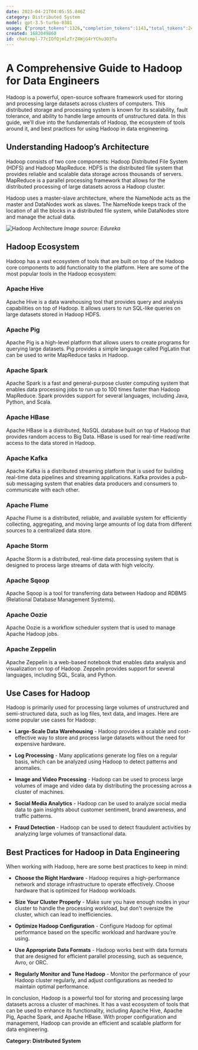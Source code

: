 ```yaml
---
date: 2023-04-21T04:05:55.846Z
category: Distributed System
model: gpt-3.5-turbo-0301
usage: {"prompt_tokens":1326,"completion_tokens":1143,"total_tokens":2469}
created: 1682049860
id: chatcmpl-77cIOfQjmlzTrZ4WjG4rYChu3O3Tu
---
```


# A Comprehensive Guide to Hadoop for Data Engineers

Hadoop is a powerful, open-source software framework used for storing and processing large datasets across clusters of computers. This distributed storage and processing system is known for its scalability, fault tolerance, and ability to handle large amounts of unstructured data. In this guide, we’ll dive into the fundamentals of Hadoop, the ecosystem of tools around it, and best practices for using Hadoop in data engineering.

## Understanding Hadoop’s Architecture

Hadoop consists of two core components: Hadoop Distributed File System (HDFS) and Hadoop MapReduce. HDFS is the distributed file system that provides reliable and scalable data storage across thousands of servers. MapReduce is a parallel processing framework that allows for the distributed processing of large datasets across a Hadoop cluster.

Hadoop uses a master-slave architecture, where the NameNode acts as the master and DataNodes work as slaves. The NameNode keeps track of the location of all the blocks in a distributed file system, while DataNodes store and manage the actual data.

![Hadoop Architecture](https://www.edureka.co/blog/wp-content/uploads/2019/03/hadoop-architecture-1.png)
*Image source: Edureka*

## Hadoop Ecosystem

Hadoop has a vast ecosystem of tools that are built on top of the Hadoop core components to add functionality to the platform. Here are some of the most popular tools in the Hadoop ecosystem:

### Apache Hive

Apache Hive is a data warehousing tool that provides query and analysis capabilities on top of Hadoop. It allows users to run SQL-like queries on large datasets stored in Hadoop HDFS.

### Apache Pig

Apache Pig is a high-level platform that allows users to create programs for querying large datasets. Pig provides a simple language called PigLatin that can be used to write MapReduce tasks in Hadoop.

### Apache Spark

Apache Spark is a fast and general-purpose cluster computing system that enables data processing jobs to run up to 100 times faster than Hadoop MapReduce. Spark provides support for several languages, including Java, Python, and Scala.

### Apache HBase

Apache HBase is a distributed, NoSQL database built on top of Hadoop that provides random access to Big Data. HBase is used for real-time read/write access to the data stored in Hadoop.

### Apache Kafka

Apache Kafka is a distributed streaming platform that is used for building real-time data pipelines and streaming applications. Kafka provides a pub-sub messaging system that enables data producers and consumers to communicate with each other.

### Apache Flume

Apache Flume is a distributed, reliable, and available system for efficiently collecting, aggregating, and moving large amounts of log data from different sources to a centralized data store.

### Apache Storm

Apache Storm is a distributed, real-time data processing system that is designed to process large streams of data with high velocity.

### Apache Sqoop

Apache Sqoop is a tool for transferring data between Hadoop and RDBMS (Relational Database Management Systems).

### Apache Oozie

Apache Oozie is a workflow scheduler system that is used to manage Apache Hadoop jobs.

### Apache Zeppelin

Apache Zeppelin is a web-based notebook that enables data analysis and visualization on top of Hadoop. Zeppelin provides support for several languages, including SQL, Scala, and Python.


## Use Cases for Hadoop

Hadoop is primarily used for processing large volumes of unstructured and semi-structured data, such as log files, text data, and images. Here are some popular use cases for Hadoop:

- **Large-Scale Data Warehousing** - Hadoop provides a scalable and cost-effective way to store and process large datasets without the need for expensive hardware.

- **Log Processing** - Many applications generate log files on a regular basis, which can be analyzed using Hadoop to detect patterns and anomalies.

- **Image and Video Processing** - Hadoop can be used to process large volumes of image and video data by distributing the processing across a cluster of machines.

- **Social Media Analytics** - Hadoop can be used to analyze social media data to gain insights about customer sentiment, brand awareness, and traffic patterns.

- **Fraud Detection** - Hadoop can be used to detect fraudulent activities by analyzing large volumes of transactional data.

## Best Practices for Hadoop in Data Engineering

When working with Hadoop, here are some best practices to keep in mind:

- **Choose the Right Hardware** - Hadoop requires a high-performance network and storage infrastructure to operate effectively. Choose hardware that is optimized for Hadoop workloads.

- **Size Your Cluster Properly** - Make sure you have enough nodes in your cluster to handle the processing workload, but don't oversize the cluster, which can lead to inefficiencies.

- **Optimize Hadoop Configuration** - Configure Hadoop for optimal performance based on the specific workload and hardware you’re using.

- **Use Appropriate Data Formats** - Hadoop works best with data formats that are designed for efficient parallel processing, such as sequence, Avro, or ORC.

- **Regularly Monitor and Tune Hadoop** - Monitor the performance of your Hadoop cluster regularly, and adjust configurations as needed to maintain optimal performance.

In conclusion, Hadoop is a powerful tool for storing and processing large datasets across a cluster of machines. It has a vast ecosystem of tools that can be used to enhance its functionality, including Apache Hive, Apache Pig, Apache Spark, and Apache HBase. With proper configuration and management, Hadoop can provide an efficient and scalable platform for data engineering.

**Category: Distributed System**